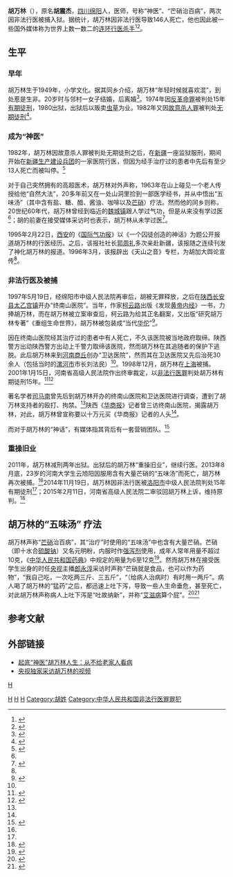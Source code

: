 {{NoteTA|1=zh-cn:营销;zh-hk:營銷;zh-tw:行銷;}}
{{Infobox Criminal
| subject_name   = 胡万林
| image_name     = 
| image_size     = 
| image_alt      = 
| image_caption  = 
| birth_name     = 胡震杰
| date_of_birth  = {{Birth date|1949|12|12}}
| place_of_birth = {{ROC}}[[四川省_(中华民国)|四川省]][[绵阳县|绵阳县]][[石板镇_(绵阳市)|石板乡]]<br>（今{{PRC}}[[四川省|四川省]][[绵阳市|绵阳市]][[游仙区|游仙区]][[石板镇_(绵阳市)|石板镇]]）<!-- 距离绵阳解放还有9天，故仍用民国国旗 -->
| date_of_death  = <!-- {{Death date and age|YYYY|MM|DD|YYYY|MM|DD}}（死亡在前，出生在後） -->
| place_of_death = 
| nationality    = {{PRC}}
| cause          = 
| alias          = 
| motive         = 
| charge         = 非法行医罪
| conviction     = 非法行医罪
| penalty        = 有期徒刑15年
| status         = 服刑中
| occupation     = 
| spouse         = 
| parents        = 
| children       = 
}}

'''胡万林'''（{{bd|1949年|12月12日||}}），原名'''胡震杰'''，[[四川|四川]][[绵阳|绵阳]]人，医师，号称“神医”、“芒硝治百病”，两次因非法行医被捕入狱。据统计，胡万林因非法行医导致146人死亡，他也因此被一些国外媒体称为世界上数一数二的[[连环杀手|连环行医杀手]]<ref>{{cite web|url=http://www.zaobao.com/realtime/china/story20141119-413815|title=中国法院裁定胡万林非法行医有罪囚15年|publisher=联合早报|accessdate=2015-10-14|date=2014-11-19}}</ref><ref>{{cite book|url=https://books.google.com.hk/books?id=i4PjlaAOEHEC&printsec=frontcover&hl=zh-CN#v=onepage&q&f=false|title=Inside the Minds of Healthcare Serial Killers: Why They Kill|author=Katherine M. Ramsland|publisher=Greenwood Publishing Group|year=2007|page=112|ISBN=9780275994228}}</ref>。

== 生平 ==
=== 早年 ===
胡万林生于1949年，小学文化。据其同乡介绍，胡万林“年轻时候就喜欢混”，到处惹是生非。20岁时与邻村一女子结婚，后离婚<ref name="cntv1120">{{cite web|url=http://news.cntv.cn/2014/11/20/ARTI1416431193300223.shtml|title=“神医”胡万林出狱3年再获刑：年轻时就喜欢混|publisher=央视网|work=北京青年报|accessdate=2015-10-14|date=2014-11-20}}</ref>。1974年因[[反革命罪|反革命罪]]被判处15年[[有期徒刑|有期徒刑]]，1980出狱，出狱后以贩卖[[虫草|虫草]]为业。1982年又因[[故意杀人罪|故意杀人罪]]被判处[[无期徒刑|无期徒刑]]<ref name="gmw1124">{{cite web|url=http://difang.gmw.cn/newspaper/2014-11/24/content_102214091.htm|title=胡万林的“三进宫”|publisher=光明网|work=承德晚报|accessdate=2015-10-14|date=2014-11-24}}</ref>。

=== 成为“神医” ===
1982年，胡万林因故意杀人罪被判处无期徒刑之后，在[[新疆|新疆]]一座监狱服刑，期间开始在[[新疆生产建设兵团|新疆生产建设兵团]]的一家医院行医，但因为经手治疗过的患者中先后有至少13人死亡而被叫停。<ref name="tx1119">{{cite news | url=http://news.qq.com/a/20131028/001565.htm | title=媒体揭“神医”胡万林江湖路：曾在新疆治死13人 | publisher=腾讯 | accessdate=2014-11-19}}</ref>

对于自己突然拥有的高超医术，胡万林对外声称，1963年在山上碰见一个老人传授给他“自然大法”，20多年前又在一处山洞里捡到一部医学经书，并从中悟出“五味汤”（其中含有盐、糖、醋、酱油、咖啡以及[[芒硝|芒硝]]）疗法。然而他的同乡则称，20世纪60年代，胡万林曾经到临近的[[魏城镇_(绵阳市)|魏城镇]]跟人学过气功，但是从来没有学过医<ref name="cntv1120"/>；胡的前妻在接受媒体采访时也表示，胡万林从未学过医<ref>{{cite web|url=http://news.ifeng.com/society/2/detail_2013_10/26/30676510_0.shtml|title=胡万林前妻称没见过丈夫学医：对他印象主要是坐牢|publisher=凤凰网|work=成都商报|accessdate=2015-10-14|date=2013-10-26}}</ref>。

1995年2月22日，[[西安|西安]]的《[[国际气功报|国际气功报]]》以《一个囚徒创造的神话》为题公开报道胡万林的行医经历。之后，该报社社长[[郭周礼|郭周礼]]多次亲赴新疆，该报随之连续刊发了神化胡万林的报道。1996年3月，该报辟出《天山之音》专栏，为胡加大舆论宣传<ref name="gmw1124"/>。

=== 非法行医及被捕 ===
1997年5月19日，经绵阳市中级人民法院再审后，胡被无罪释放，之后在[[陕西|陕西]][[长安县|长安县]][[太乙宫街道|太乙宫镇]]开办“终南山医院”。当年，作家[[柯云路|柯云路]]出版《发现[[黄帝内经|黄帝内经]]》一书，力捧胡万林，而在胡万林被立案审查后，柯云路为给其正名翻案，又出版“研究胡万林专著”《重组生命世界》，胡万林被包装成“当代[[华佗|华佗]]”<ref name="tx1023">{{cite web|url=http://news.qq.com/a/20131023/001396_all.htm|title=神医”胡万林出狱再涉命案 22岁学生裸死宾馆|publisher=腾讯|work=大河报|accessdate=2015-10-14|date=2013-10-23}}</ref>。

因在终南山医院经其治疗过的患者中有人死亡，不久该医院被当地政府取缔。陕西警方出动陕西警方出动上千警力取缔该医院，然而胡万林在其追随者的保护下逃脱。此后胡万林来到[[河南|河南]][[商丘|商丘]]创办“卫达医院”，然而其在卫达医院又先后治死30余人（包括当时的[[漯河市|漯河市]]市长刘法民）<ref name="gmw1124"/>。1998年12月，胡万林在[[上海|上海]]被捕。2001年1月15日，河南省高级人民法院作出终审裁定，以[[非法行医罪|非法行医罪]]判处胡万林有期徒刑15年。<ref name="xhw2013">{{cite news| url=http://www.sn.xinhuanet.com/2013-10/30/c_117934093.htm| title="神医"胡万林曾办终南山医院 西安出动千人取缔| publisher=新华网| accessdate=2014-11-19| deadurl=yes| archiveurl=https://web.archive.org/web/20141129085350/http://www.sn.xinhuanet.com/2013-10/30/c_117934093.htm| archivedate=2014-11-29}}</ref><ref>{{cite news | url=http://news.xinhuanet.com/china/htm/20010115/317309.htm | title=河南省高级人民法院终审裁定：胡万林有期徒刑15年 | publisher=新华网 | accessdate=2014-11-19 | deadurl=yes | archiveurl=https://web.archive.org/web/20141202023648/http://news.xinhuanet.com/china/htm/20010115/317309.htm | archivedate=2014-12-02 }}</ref>

著名学者[[司马南|司马南]]曾先后到胡万林开办的终南山医院和卫达医院进行调查，遭到了胡万林支持者的殴打、拘禁。<ref name="xhw2013"/>陕西《[[华商报_(陕西)|华商报]]》记者曾三访终南山医院，揭露胡万林，对此，胡万林曾宣称要以十万元买《华商报》记者的人头<ref name="gmw1124"/>。

而对于胡万林的“神话”，有媒体指其背后有一套营销团队。<ref>{{cite news | url=http://news.qq.com/a/20131029/001304.htm | title=胡万林出狱后四处授课 背后疑暗藏运作团队(图) | publisher=腾讯 | work=大河报 | accessdate=2014-11-19}}</ref>

=== 重操旧业 ===
2011年，胡万林减刑两年出狱。出狱后的胡万林“重操旧业”，继续行医。2013年8月底，23岁的河南大学生云旭阳因服用含有大量芒硝的“五味汤”而死亡，胡万林再次被捕。<ref name="tx1023"/>2014年11月19日，胡万林因非法行医被[[洛阳市|洛阳市]]中级人民法院判处15年有期徒刑<ref name="xhw2013"/>；2015年2月11日，河南省高级人民法院二审驳回胡万林上诉，维持原判。<ref>{{cite web|url=http://v.ifeng.com/news/society/201502/01a62599-9551-4aa7-baf6-dea99743d7bd.shtml|title=河南高院 神医胡万林非法行医案二审维持原判|publisher=凤凰网|work=江西卫视|accessdate=2015-10-14|date=2015-02-12}}</ref>

== 胡万林的“五味汤” 疗法 ==
胡万林声称“[[芒硝|芒硝]]治百病”，其“治疗”时使用的“五味汤”中也含有大量芒硝。芒硝（即十水合[[硫酸钠|硫酸钠]]）又名元明粉，内服时作[[泻药|强泻剂]]使用，成年人常年用量不超过10克，《[[中华人民共和国药典|中华人民共和国药典]]》中规定的用量为6至12克<ref> {{Cite book | author = 国家药典委员会 | title = 中华人民共和国药典 | location = 北京 | publisher = 中国医药科技出版社 | date = 2010 | pages = 118-119 | ISBN = 9787506744379 | accessdate = 2014-11-19 | url = http://www.drugfuture.com/Pharmacopoeia/CP2010-I/118-119.pdf | language = 中文 | quote =  }} </ref>。然而胡万林在接受医学生出身的时任[[中国中央电视台|央视]]主播[[郎永淳|郎永淳]]采访时声称“芒硝就是食品，也可以作为药物”，“我自己吃，一次吃两三斤、三五斤”，“（给病人治病时）有时用一两斤”。病人喝了胡万林的“猛药”之后，都迅速上吐下泻，导致一些人生命垂危，甚至死亡，对此胡万林声称病人上吐下泻是“吐故纳新”，并称“[[艾滋病|艾滋病]]算个屁”。<ref>{{cite news | url=http://news.cntv.cn/2013/12/06/VIDE1386326763049838.shtml | title=视频：本台记者独家采访胡万林 | publisher=CNTV | accessdate=2014-11-19}}</ref><ref>{{cite news | url=http://news.163.com/13/1207/10/9FG1PIIN00011229.html | title=“神医”胡万林接受央视专访称艾滋算个屁 | publisher=网易 | accessdate=2014-11-19 | archive-url=https://web.archive.org/web/20141129071340/http://news.163.com/13/1207/10/9FG1PIIN00011229.html | archive-date=2014-11-29 | dead-url=yes }}</ref>

== 参考文献 ==
{{reflist|2}}

== 外部链接 ==
*[https://web.archive.org/web/20141129114110/http://news.21cn.com/hot/social/a/2014/1119/17/28584898.shtml 起底“神医”胡万林人生：从不给老家人看病]
*[http://news.cntv.cn/2013/12/06/VIDE1386326763049838.shtml 央视独家采访胡万林的视频]

{{Authority control}}
[[Category:绵阳人|H]]
[[Category:中华人民共和国连环杀手|H]]
[[category:偽科學學家|H]]
[[Category:氣功師|H]]
[[Category:胡姓|Category:胡姓]]
[[Category:中华人民共和国非法行医罪罪犯|Category:中华人民共和国非法行医罪罪犯]]